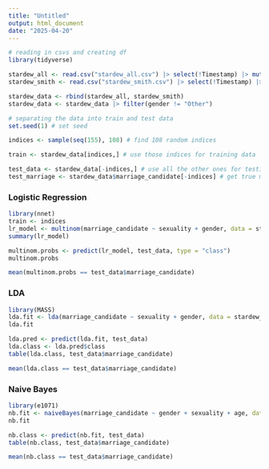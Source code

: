 ```yaml
---
title: "Untitled"
output: html_document
date: "2025-04-20"
---
```

```r
# reading in csvs and creating df
library(tidyverse)

stardew_all <- read.csv("stardew_all.csv") |> select(!Timestamp) |> mutate(from = "All")
stardew_smith <- read.csv("stardew_smith.csv") |> select(!Timestamp) |> mutate(from = "Smith")

stardew_data <- rbind(stardew_all, stardew_smith)
stardew_data <- stardew_data |> filter(gender != "Other")
```
```r
# separating the data into train and test data
set.seed(1) # set seed

indices <- sample(seq(155), 108) # find 108 random indices

train <- stardew_data[indices,] # use those indices for training data

test_data <- stardew_data[-indices,] # use all the other ones for testing
test_marriage <- stardew_data$marriage_candidate[-indices] # get true marriage candidates for testing
```
### Logistic Regression
```r
library(nnet)
train <- indices
lr_model <- multinom(marriage_candidate ~ sexuality + gender, data = stardew_data, subset = train)
summary(lr_model)
```
```r
multinom.probs <- predict(lr_model, test_data, type = "class")
multinom.probs
```
```r
mean(multinom.probs == test_data$marriage_candidate)
```
### LDA
```r
library(MASS)
lda.fit <- lda(marriage_candidate ~ sexuality + gender, data = stardew_data, subset = train)
lda.fit
```
```r
lda.pred <- predict(lda.fit, test_data)
lda.class <- lda.pred$class
table(lda.class, test_data$marriage_candidate)
```
```r
mean(lda.class == test_data$marriage_candidate)
```
### Naive Bayes
```r
library(e1071)
nb.fit <- naiveBayes(marriage_candidate ~ gender + sexuality + age, data = stardew_data, subset = train)
nb.fit
```

```r
nb.class <- predict(nb.fit, test_data)
table(nb.class, test_data$marriage_candidate)
```
```r
mean(nb.class == test_data$marriage_candidate)
```

